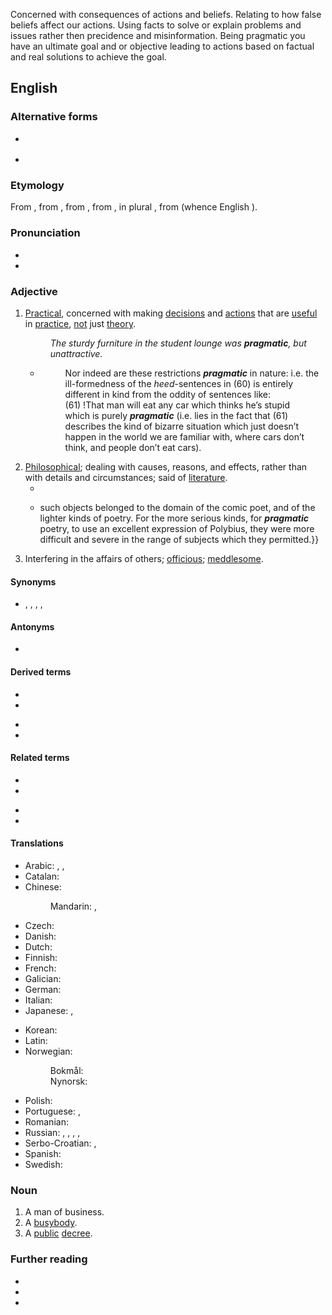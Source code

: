 Concerned with consequences of actions and beliefs. Relating to how false beliefs affect our actions. Using facts to solve or explain problems and issues rather then precidence and misinformation. Being pragmatic you have an ultimate goal and or objective leading to actions based on factual and real solutions to achieve the goal.

==English==

===Alternative forms===
* {{l|en|pragmatick}} {{qualifier|archaic}}
* {{l|en|pragmatique}} {{qualifier|obsolete}}

===Etymology===
From {{der|en|frm|pragmatique}}, from {{der|en|LL.|pragmaticus||relating to civil affair; in Latin, as a noun, a person versed in the law who furnished arguments and points to advocates and orators, a kind of attorney}}, from {{der|en|grc|πραγματικός||active, versed in affairs}}, from {{m|grc|πρᾶγμα||a thing done, a fact}}, in plural {{m|grc|πράγματα||affairs, state affairs, public business, etc.}}, from {{m|grc|πράσσειν||to do}} (whence English {{m|en|practical}}).

===Pronunciation===
* {{IPA|/pɹæɡˈmætɪk/|lang=en}}
* {{audio|en-us-pragmatic.ogg|Audio (US)|lang=en}}

===Adjective===
{{en-adj}}

# [[practical|Practical]], concerned with making [[decision]]s and [[action]]s that are [[useful]] in [[practice]], [[not]] just [[theory]].
#: ''The sturdy furniture in the student lounge was '''pragmatic''', but unattractive.''
#* {{quote-book|lang=en|year=1988|author=Andrew Radford|title=Transformational grammar: a first course|location=Cambridge, UK|publisher=Cambridge University Press|page=423|chapter=8}}
#*: Nor indeed are these restrictions ''<b>pragmatic</b>'' in nature: i.e. the ill-formedness of the ''heed''-sentences in (60) is entirely different in kind from the oddity of sentences like:<br> (61) !That man will eat any car which thinks heʼs stupid<br> which is purely ''<b>pragmatic</b>'' (i.e. lies in the fact that (61) describes the kind of bizarre situation which just doesnʼt happen in the world we are familiar with, where cars donʼt think, and people donʼt eat cars).
# [[philosophical|Philosophical]]; dealing with causes, reasons, and effects, rather than with details and circumstances; said of [[literature]].
#* {{quote-journal|lang=en|1854|J. G.|On the Dating of Ancient History|Journal of Classical and Sacred Philology|https://archive.org/stream/journalofclassic01cambuoft/journalofclassic01cambuoft_djvu.txt|53|Polybius’s '''''pragmatic''' history'' is simply the history of ''affairs'', as distinguished from the descriptive and often poetical character which much history before his time had.|month=March|volume=1}}
#* {{quote-book|lang=en|1856|Matthew Arnold|Poems||16|{{...}}such objects belonged to the domain of the comic poet, and of the lighter kinds of poetry. For the more serious kinds, for '''''pragmatic''''' poetry, to use an excellent expression of Polybius, they were more difficult and severe in the range of subjects which they permitted.}}
# Interfering in the affairs of others; [[officious]]; [[meddlesome]].

====Synonyms====
* {{sense|practical}} {{l|en|down-to-earth}}, {{l|en|functional}}, {{l|en|practical}}, {{l|en|utilitarian}}, {{l|en|realistic}}

====Antonyms====
{{checksense|en}}
* {{l|en|idealistic}}

====Derived terms====
{{top2}}
* {{l|en|pragma}} <!-- clipping -->
* {{l|en|pragmatically}}
{{mid2}}
* {{l|en|pragmaticism}}
* {{l|en|pragmatics}}
{{bottom}}

====Related terms====
{{top2}}
* {{l|en|practical}} <!--per etymon "prassein"-->
* {{l|en|pragmatism}}
{{mid2}}
* {{l|en|pragmatist}}
* {{l|en|pragmatize}}
{{bottom}}

====Translations====
{{trans-top|practical}}
* Arabic: {{t|ar|بَرَاجْمَاتِيّ|tr=baragmātiyy}}, {{t|ar|بْرَاجْمَاتِيّ|tr=pragmātiyy}}, {{t|ar|عَمَلِيّ}}
* Catalan: {{t|ca|pragmàtic}}
* Chinese:
*: Mandarin: {{t+|cmn|務實|alt=務實的|sc=Hani}}, {{t+|cmn|务实|tr=[[wùshí]] [[de]]|alt=务实的|sc=Hani}}
* Czech: {{t+|cs|pragmatický}}
* Danish: {{t|da|pragmatisk}}
* Dutch: {{t+|nl|pragmatisch}}
* Finnish: {{t+|fi|pragmaattinen}}
* French: {{t+|fr|pragmatique}}
* Galician: {{t+|gl|pragmático}}
* German: {{t+|de|pragmatisch}}
* Italian: {{t+|it|pragmatico}}
* Japanese: {{t|ja|[[実利]]的な|tr=じつりてきな, jitsuriteki-na}}, {{t|ja|[[実用主義]]の|tr=じつようしゅぎの, jitsuyōshugi-no}}
{{trans-mid}}
* Korean: {{t|ko|실용적인|tr=siryongjeokin}}
* Latin: {{t|la|pragmaticus}}
* Norwegian:
*: Bokmål: {{t+|nb|pragmatisk}}
*: Nynorsk: {{t|nn|pragmatisk}}
* Polish: {{t+|pl|pragmatyczny}}
* Portuguese: {{t+|pt|pragmático}}, {{t+|pt|prático}}
* Romanian: {{t+|ro|pragmatic}}
* Russian: {{t+|ru|практичный}}, {{t+|ru|прагматичный}}, {{t+|ru|практический}}, {{t+|ru|прагматический}}, {{t+|ru|утилитарный}}
* Serbo-Croatian: {{t+|sh|pragmàtičan}}, {{t|sh|прагма̀тичан}}
* Spanish: {{t+|es|pragmático}}
* Swedish: {{t+|sv|pragmatisk}}
{{trans-bottom}}

===Noun===
{{en-noun}}

# A man of business.
# A [[busybody]].
# A [[public]] [[decree]].

===Further reading===
* {{R:Webster 1913}}
* {{R:Century 1911}}
* {{R:Keywords|page=240}}